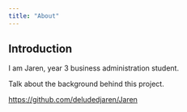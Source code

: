 ```yaml
---
title: "About"
---
```


## Introduction

I am Jaren, year 3 business administration student.

Talk about the background behind this project.

<https://github.com/deludedjaren/Jaren>
